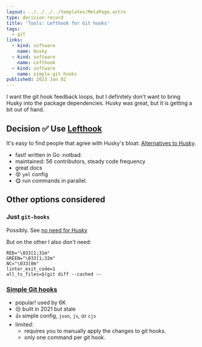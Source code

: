 ```yaml
---
layout: ../../../../templates/MetaPage.astro
type: decision-record
title: 'Tools: Lefthook for Git hooks'
tags:
  - git
links:
  - kind: software
    name: Husky
  - kind: software
    name: Lefthook
  - kind: software
    name: simple-git-hooks
published: 2023 Jan 02
---
```


<Abstract>

I want the git hook feedback loops, but I definitely don't want to bring Husky into the package dependencies. Husky was great, but it is getting a bit out of hand.

</Abstract>

## Decision :white_check_mark: Use [Lefthook](https://github.com/evilmartians/lefthook)

It's easy to find people that agree with Husky's bloat: [Alternatives to Husky](https://www.reddit.com/r/node/comments/mgaa3a/alternative_to_husky/).

- fast! written in Go :notbad:
- maintained: 56 contributors, steady code frequency
- great docs
- :dizzy_face: `yml` config
- :yum: run commands in parallel.

## Other options considered

### Just `git-hooks`

Possibly. See [no need for Husky](https://dev.to/krzysztofkaczy9/do-you-really-need-husky-247b)

But on the other I also don't need:

```
RED="\033[1;31m"
GREEN="\033[1;32m"
NC="\033[0m"
linter_exit_code=1
all_ts_files=$(git diff --cached --
```

### [Simple Git hooks](https://github.com/toplenboren/simple-git-hooks)

- popular! used by 6K
- :unamused: built in 2021 but stale
- :thumbsup: simple config, `json`, `js`, or `cjs`
- limited:
  - requires you to manually apply the changes to git hooks.
  - only one command per git hook.
